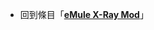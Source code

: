 {{LSR
|article = eMule X-Ray Mod
|latest_release_version = 1.7
|latest_release_date = {{Start date and age|2009|7|18}}
}}<noinclude>
*回到條目「'''[[eMule X-Ray Mod]]'''」
[[Category:最新穩定版模板|{{SUBPAGENAME}}]]
</noinclude>